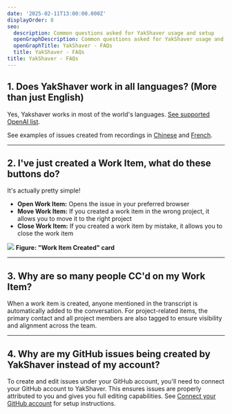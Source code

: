 ```yaml
---
date: '2025-02-11T13:00:00.000Z'
displayOrder: 8
seo:
  description: Common questions asked for YakShaver usage and setup
  openGraphDescription: Common questions asked for YakShaver usage and setup
  openGraphTitle: YakShaver - FAQs
  title: YakShaver - FAQs
title: YakShaver - FAQs
---
```

## 1. Does YakShaver work in all languages? (More than just English) 

Yes, Yakshaver works in most of the world's languages. [See supported OpenAI list](https://github.com/openai/whisper?tab=readme-ov-file#available-models-and-languages).

See examples of issues created from recordings in [Chinese](https://github.com/SSWConsulting/Northwind365/issues/162) and [French](https://github.com/SSWConsulting/Northwind365/issues/168).

---

## 2. I've just created a Work Item, what do these buttons do?

It's actually pretty simple!

* **Open Work Item:** Opens the issue in your preferred browser
* **Move Work Item:** If you created a work item in the wrong project, it allows you to move it to the right project
* **Close Work Item:** If you created a work item by mistake, it allows you to close the work item

![](/YakShaver/Docs/Work-Item-Card.png)
**Figure: "Work Item Created" card**

---

## 3. Why are so many people CC'd on my Work Item?

When a work item is created, anyone mentioned in the transcript is automatically added to the conversation. For project-related items, the primary contact and all project members are also tagged to ensure visibility and alignment across the team.

---

## 4. Why are my GitHub issues being created by YakShaver instead of my account?

To create and edit issues under your GitHub account, you'll need to connect your GitHub account to YakShaver. This ensures issues are properly attributed to you and gives you full editing capabilities. See [Connect your GitHub account](/docs/connect-your-github-account) for setup instructions.
